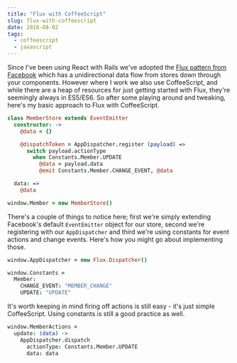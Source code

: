 ```yaml
---
title: "Flux with CoffeeScript"
slug: flux-with-coffeescript
date: 2016-08-02
tags:
  - coffeescript
  - javascript
---
```


Since I've been using React with Rails we've adopted the [Flux pattern from Facebook](https://facebook.github.io/flux/) which has a unidirectional data flow from stores down through your components. However where I work we also use CoffeeScript, and while there are a heap of resources for just getting started with Flux, they're seemingly always in ES5/ES6. So after some playing around and tweaking, here's my basic approach to Flux with CoffeeScript.

```coffee
class MemberStore extends EventEmitter
  constructor: ->
    @data = {}

    @dispatchToken = AppDispatcher.register (payload) =>
      switch payload.actionType
        when Constants.Member.UPDATE
          @data = payload.data
          @emit Constants.Member.CHANGE_EVENT, @data

  data: =>
    @data

window.Member = new MemberStore()
```

There's a couple of things to notice here; first we're simply extending Facebook's default `EventEmitter` object for our store, second we're registering with our `AppDispatcher` and third we're using constants for event actions and change events. Here's how you might go about implementing those.

```coffee
window.AppDispatcher = new Flux.Dispatcher()

window.Constants =
  Member:
    CHANGE_EVENT: "MEMBER_CHANGE"
    UPDATE: "UPDATE"
```

It's worth keeping in mind firing off actions is still easy - it's just simple CoffeeScript. Using constants is still a good practice as well.

```coffee
window.MemberActions =
  update: (data) ->
    AppDispatcher.dispatch
      actionType: Constants.Member.UPDATE
      data: data
```
